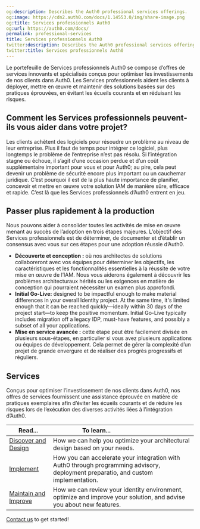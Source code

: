 ```yaml
---
og:description: Describes the Auth0 professional services offerings.
og:image: https://cdn2.auth0.com/docs/1.14553.0/img/share-image.png
og:title: Services professionnels Auth0
og:url: https://auth0.com/docs/
permalink: professional-services
title: Services professionnels Auth0
twitter:description: Describes the Auth0 professional services offerings.
twitter:title: Services professionnels Auth0
---
```


Le portefeuille de Services professionnels Auth0 se compose d’offres de services innovants et spécialisés conçus pour optimiser les investissements de nos clients dans Auth0. Les Services professionnels aident les clients à déployer, mettre en œuvre et maintenir des solutions basées sur des pratiques éprouvées, en évitant les écueils courants et en réduisant les risques.

## Comment les Services professionnels peuvent-ils vous aider dans votre projet?

Les clients achètent des logiciels pour résoudre un problème au niveau de leur entreprise. Plus il faut de temps pour intégrer ce logiciel, plus longtemps le problème de l’entreprise n’est pas résolu. Si l’intégration stagne ou échoue, il s’agit d’une occasion perdue et d’un coût supplémentaire important pour vous et pour Auth0; au pire, cela peut devenir un problème de sécurité encore plus important ou un cauchemar juridique. C’est pourquoi il est de la plus haute importance de planifier, concevoir et mettre en œuvre votre solution IAM de manière sûre, efficace et rapide. C’est là que les Services professionnels d’Auth0 entrent en jeu.

## Passer plus rapidement à la production

Nous pouvons aider à consolider toutes les activités de mise en œuvre menant au succès de l’adoption en trois étapes majeures. L’objectif des Services professionnels est de déterminer, de documenter et d’établir un consensus avec vous sur ces étapes pour une adoption réussie d’Auth0.

* **Découverte et conception :** où nos architectes de solutions collaboreront avec vos équipes pour déterminer les objectifs, les caractéristiques et les fonctionnalités essentielles à la réussite de votre mise en œuvre de l’IAM. Nous vous aiderons également à découvrir les problèmes architecturaux hérités ou les exigences en matière de conception qui pourraient nécessiter un examen plus approfondi.
* **Initial Go-Live:** designed to be impactful enough to make material differences in your overall Identity project. At the same time, it's limited enough that it can be reached quickly—ideally within 30 days of the project start—to keep the positive momentum. Initial Go-Live typically includes migration off a legacy <Tooltip tip="Identity Provider (IdP): Service that stores and manages digital identities." cta="View Glossary" href="/docs/glossary?term=IDP">IDP</Tooltip>, must-have features, and possibly a subset of all your applications.
* **Mise en service avancée :** cette étape peut être facilement divisée en plusieurs sous-étapes, en particulier si vous avez plusieurs applications ou équipes de développement. Cela permet de gérer la complexité d’un projet de grande envergure et de réaliser des progrès progressifs et réguliers.

## Services

Conçus pour optimiser l’investissement de nos clients dans Auth0, nos offres de services fournissent une assistance éprouvée en matière de pratiques exemplaires afin d’éviter les écueils courants et de réduire les risques lors de l’exécution des diverses activités liées à l’intégration d’Auth0.

<table class="table"><thead>
<tr>
<th><strong>Read...</strong></th>
<th><strong>To learn...</strong>                                </th>
</tr>
</thead>
<tbody>
<tr>
<td><a href="/docs/get-started/professional-services/discover-design">Discover and Design</a></td>
<td>How we can help you optimize your architectural design based on your needs.</td>
</tr>
<tr>
<td><a href="/docs/get-started/professional-services/implement">Implement</a></td>
<td>How you can accelerate your integration with Auth0 through programming advisory, deployment preparatio, and custom implementation.</td>
</tr>
<tr>
<td><a href="/docs/get-started/professional-services/maintain-improve">Maintain and Improve</a></td>
<td>How we can review your identity environment, optimize and improve your solution, and advise you about new features.</td>
</tr>
</tbody>
</table>

[Contact us](https://auth0.com/contact-us) to get started!